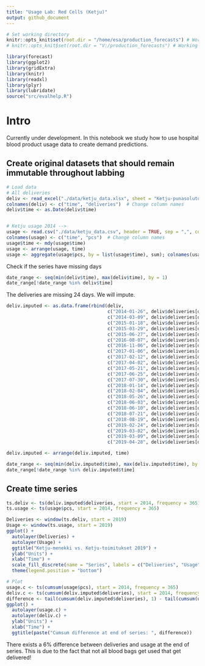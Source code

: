 ```yaml
---
title: "Usage Lab: Red Cells (Ketju)"
output: github_document
---
```


```r
# Set working directory
knitr::opts_knit$set(root.dir = "/home/esa/production_forecasts") # Working on Ubuntu
# knitr::opts_knit$set(root.dir = "V:/production_forecasts") # Working home
```

```r
library(forecast)
library(ggplot2)
library(gridExtra)
library(knitr)
library(readxl)
library(plyr)
library(lubridate)
source("src/evalhelp.R")
```

# Intro
Currently under development. In this notebook we study how to use hospital blood product usage data to create demand predictions.

## Create original datasets that should remain immutable throughout labbing
```r
# Load data
# All deliveries
deliv <- read_excel("./data/ketju_data.xlsx", sheet = "Ketju-punasolutoimitukset 2014-")[, c('Päivämäärä', 'Toimitukset')]
colnames(deliv) <- c("time", "deliveries")  # Change column names
deliv$time <- as.Date(deliv$time)


# Ketju usage 2014 -->
usage <- read.csv("./data/ketju_data.csv", header = TRUE, sep = ",", colClasses=c("NULL", "NULL", "NULL", "NULL", "NULL", "NULL", "NULL", "NULL", NA, "NULL", NA))
colnames(usage) <- c("time", "pcs")  # Change column names
usage$time <- mdy(usage$time)
usage <- arrange(usage, time)
usage <- aggregate(usage$pcs, by = list(usage$time), sum); colnames(usage) <- c("time", "pcs")
```

Check if the series have missing days
```r
date_range <- seq(min(deliv$time), max(deliv$time), by = 1)
date_range[!date_range %in% deliv$time]
```

The deliveries are missing 24 days. We will impute.

```r
deliv.imputed <- as.data.frame(rbind(deliv,
                                     c("2014-01-26", deliv$deliveries[deliv$time == "2014-01-19"]),
                                     c("2014-03-09", deliv$deliveries[deliv$time == "2014-03-02"]),
                                     c("2015-01-18", deliv$deliveries[deliv$time == "2015-01-11"]),
                                     c("2015-03-29", deliv$deliveries[deliv$time == "2015-03-22"]),
                                     c("2015-06-27", deliv$deliveries[deliv$time == "2015-06-20"]),
                                     c("2016-08-07", deliv$deliveries[deliv$time == "2016-07-31"]),
                                     c("2016-11-06", deliv$deliveries[deliv$time == "2016-10-30"]),
                                     c("2017-01-06", deliv$deliveries[deliv$time == "2016-12-30"]),
                                     c("2017-02-12", deliv$deliveries[deliv$time == "2017-02-05"]),
                                     c("2017-04-02", deliv$deliveries[deliv$time == "2017-03-26"]),
                                     c("2017-05-21", deliv$deliveries[deliv$time == "2017-05-14"]),
                                     c("2017-06-25", deliv$deliveries[deliv$time == "2017-06-18"]),
                                     c("2017-07-30", deliv$deliveries[deliv$time == "2017-07-23"]),
                                     c("2018-01-14", deliv$deliveries[deliv$time == "2018-01-07"]),
                                     c("2018-02-04", deliv$deliveries[deliv$time == "2018-01-28"]),
                                     c("2018-05-26", deliv$deliveries[deliv$time == "2018-05-19"]),
                                     c("2018-06-03", deliv$deliveries[deliv$time == "2018-05-27"]),
                                     c("2018-06-10", deliv$deliveries[deliv$time == "2018-06-04"]),
                                     c("2018-07-21", deliv$deliveries[deliv$time == "2018-07-14"]),
                                     c("2018-08-19", deliv$deliveries[deliv$time == "2018-08-12"]),
                                     c("2019-02-24", deliv$deliveries[deliv$time == "2019-02-17"]),
                                     c("2019-03-02", deliv$deliveries[deliv$time == "2019-02-23"]),
                                     c("2019-03-09", deliv$deliveries[deliv$time == "2019-03-03"]),
                                     c("2019-04-28", deliv$deliveries[deliv$time == "2019-04-21"]))); colnames(deliv.imputed) <- c("time", "deliveries")

deliv.imputed <- arrange(deliv.imputed, time)
```


```r
date_range <- seq(min(deliv.imputed$time), max(deliv.imputed$time), by = 1)
date_range[!date_range %in% deliv.imputed$time]
```


## Create time series
```r
ts.deliv <- ts(deliv.imputed$deliveries, start = 2014, frequency = 365)
ts.usage <- ts(usage$pcs, start = 2014, frequency = 365)
```


```r
Deliveries <- window(ts.deliv, start = 2019)
Usage <- window(ts.usage, start = 2019)
ggplot() + 
  autolayer(Deliveries) + 
  autolayer(Usage) + 
  ggtitle("Ketju-menekki vs. Ketju-toimitukset 2019") +
  ylab("Units") +
  xlab("Time") +
  scale_fill_discrete(name = "Series", labels = c("Deliveries", "Usage")) +
  theme(legend.position = "bottom")
```


```r
# Plot
usage.c <- ts(cumsum(usage$pcs), start = 2014, frequency = 365)
deliv.c <- ts(cumsum(deliv.imputed$deliveries), start = 2014, frequency = 365)
difference <- tail(cumsum(deliv.imputed$deliveries), 1) - tail(cumsum(usage$pcs), 1)
ggplot() + 
  autolayer(usage.c) + 
  autolayer(deliv.c) + 
  ylab("Units") +
  xlab("Time") +
  ggtitle(paste("Cumsum difference at end of series: ", difference))
```

There exists a 6% difference between deliveries and usage at the end of series. This is due to the fact that not all blood bags get used that get delivered!
